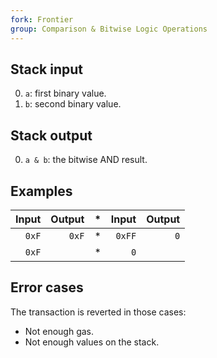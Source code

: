 ```yaml
---
fork: Frontier
group: Comparison & Bitwise Logic Operations
---
```


## Stack input

0. `a`: first binary value.
1. `b`: second binary value.

## Stack output

0. `a & b`: the bitwise AND result.

## Examples

| Input | Output | * | Input | Output |
|------:|-------:|-|------:|-------:|
| `0xF` | `0xF` | * | `0xFF` | `0` |
| `0xF` | | * | `0` | |

## Error cases

The transaction is reverted in those cases:
- Not enough gas.
- Not enough values on the stack.
